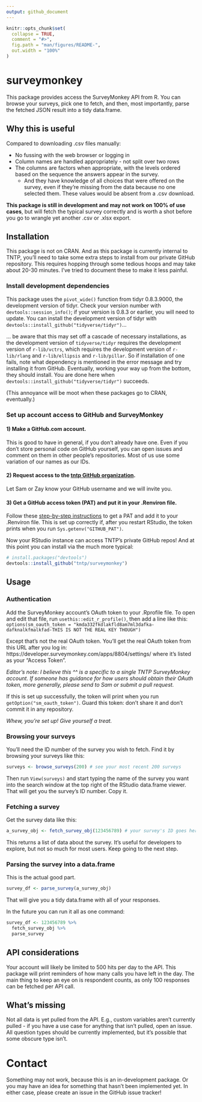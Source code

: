```yaml
---
output: github_document
---
```


<!-- README.md is generated from README.Rmd. Please edit that file -->

```r
knitr::opts_chunk$set(
  collapse = TRUE,
  comment = "#>",
  fig.path = "man/figures/README-",
  out.width = "100%"
)
```
# surveymonkey

<!-- badges: start -->
<!-- badges: end -->

This package provides access the SurveyMonkey API from R.  You can browse your surveys, pick one to fetch, and then, most importantly, parse the fetched JSON result into a tidy data.frame.

## Why this is useful

Compared to downloading .csv files manually:

- No fussing with the web browser or logging in
- Column names are handled appropriately - not split over two rows
- The columns are factors when appropriate, with the levels ordered based on the sequence the answers appear in the survey.
  - And they have knowledge of all choices that were offered on the survey, even if they're missing from the data because no one selected them.  These values would be absent from a .csv download.

**This package is still in development and may not work on 100% of use cases**, but will fetch the typical survey correctly and is worth a shot before you go to wrangle yet another .csv or .xlsx export.

## Installation

This package is not on CRAN.  And as this package is currently internal to TNTP, you'll need to take some extra steps to install from our private GitHub repository.  This requires hopping through some tedious hoops and may take about 20-30 minutes.  I've tried to document these to make it less painful.

### Install development dependencies

This package uses the `pivot_wide()` function from tidyr 0.8.3.9000, the development version of tidyr.  Check your version number with `devtools::session_info()`; if your version is 0.8.3 or earlier, you will need to update.  You can install the development version of tidyr with `devtools::install_github("tidyverse/tidyr")`...


... be aware that this may set off a cascade of necessary installations, as the development version of `tidyverse/tidyr` requires the development version of `r-lib/vctrs`, which requires the development version of `r-lib/rlang` and `r-lib/ellipsis` and `r-lib/pillar`.  So if installation of one fails, note what dependency is mentioned in the error message and try installing it from GitHub.  Eventually, working your way up from the bottom, they should install.  You are done here when `devtools::install_github("tidyverse/tidyr")` succeeds.

(This annoyance will be moot when these packages go to CRAN, eventually.)

### Set up account access to GitHub and SurveyMonkey

#### 1) Make a GitHub.com account.

This is good to have in general, if you don't already have one.  Even if you don't store personal code on GitHub yourself, you can open issues and comment on them in other people's repositories.  Most of us use some variation of our names as our IDs.

#### 2) Request access to the [tntp GitHub organization](https://github.com/tntp/).

Let Sam or Zay know your GitHub username and we will invite you.

#### 3) Get a GitHub access token (PAT) and put it in your .Renviron file.

Follow these [step-by-step instructions](https://happygitwithr.com/github-pat.html#step-by-step) to get a PAT and add it to your .Renviron file.  This is set up correctly if, after you restart RStudio, the token prints when you run `Sys.getenv("GITHUB_PAT")`.

Now your RStudio instance can access TNTP's private GitHub repos!  And at this point you can install via the much more typical:

``` r
# install.packages("devtools")
devtools::install_github("tntp/surveymonkey")
```
 

## Usage

### Authentication

Add the SurveyMonkey account's OAuth token to your .Rprofile file.  To open and edit that file, run `usethis::edit_r_profile()`, then add a line like this:
`options(sm_oauth_token = "kmda332fkdlakfld8am7ml3dafka-dafknalkfmalkfad-THIS IS NOT THE REAL KEY THOUGH")`

Except that's not the real OAuth token.  You'll get the real OAuth token from this URL after you log in: https://developer.surveymonkey.com/apps/8804/settings/ where it's listed as your "Access Token".

*Editor's note: I believe this ^^ is a specific to a single TNTP SurveyMonkey account.  If someone has guidance for how users should obtain their OAuth token, more generally, please send to Sam or submit a pull request.*

If this is set up successfully, the token will print when you run `getOption("sm_oauth_token")`.  Guard this token: don't share it and don't commit it in any repository.

*Whew, you're set up!  Give yourself a treat.*

### Browsing your surveys

You'll need the ID number of the survey you wish to fetch.  Find it by browsing your surveys like this:
```r
surveys <- browse_surveys(200) # see your most recent 200 surveys
```
Then run `View(surveys)` and start typing the name of the survey you want into the search window at the top right of the RStudio data.frame viewer.  That will get you the survey's ID number.  Copy it.

### Fetching a survey

Get the survey data like this:
```r
a_survey_obj <- fetch_survey_obj(123456789) # your survey's ID goes here
```

This returns a list of data about the survey.  It's useful for developers to explore, but not so much for most users.  Keep going to the next step.

### Parsing the survey into a data.frame

This is the actual good part.
```r
survey_df <- parse_survey(a_survey_obj)
```

That will give you a tidy data.frame with all of your responses.

In the future you can run it all as one command:

```r
survey_df <- 123456789 %>%
  fetch_survey_obj %>%
  parse_survey
```

## API considerations
Your account will likely be limited to 500 hits per day to the API.  This package will print reminders of how many calls you have left in the day.  The main thing to keep an eye on is respondent counts, as only 100 responses can be fetched per API call.

## What's missing
Not all data is yet pulled from the API.  E.g., custom variables aren't currently pulled - if you have a use case for anything that isn't pulled, open an issue.  All question types should be currently implemented, but it's possible that some obscure type isn't.

# Contact

Something may not work, because this is an in-development package.  Or you may have an idea for something that hasn't been implemented yet.  In either case, please create an issue in the GitHub issue tracker!
